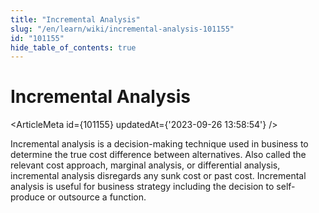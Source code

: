 ```yaml
---
title: "Incremental Analysis"
slug: "/en/learn/wiki/incremental-analysis-101155"
id: "101155"
hide_table_of_contents: true
---
```



# Incremental Analysis

<ArticleMeta id={101155} updatedAt={'2023-09-26 13:58:54'} />
<div className='border-solid border-b border-t-0 my-4 border-[var(--ifm-color-gray-300)]' />

Incremental analysis is a decision-making technique used in business to determine the true cost difference between alternatives. Also called the relevant cost approach, marginal analysis, or differential analysis, incremental analysis disregards any sunk cost or past cost. Incremental analysis is useful for business strategy including the decision to self-produce or outsource a function.
